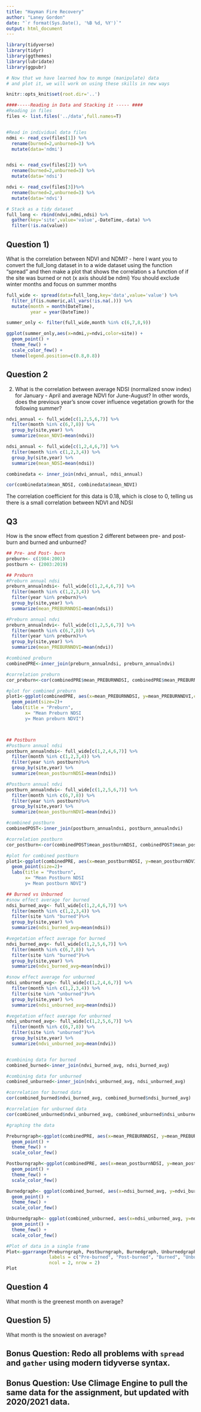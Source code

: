 ```yaml
---
title: "Hayman Fire Recovery"
author: "Laney Gordon"
date: "`r format(Sys.Date(), '%B %d, %Y')`" 
output: html_document
---
```


```r
library(tidyverse)
library(tidyr)
library(ggthemes)
library(lubridate)
library(ggpubr) 

# Now that we have learned how to munge (manipulate) data
# and plot it, we will work on using these skills in new ways

knitr::opts_knit$set(root.dir='..')
```


```r
####-----Reading in Data and Stacking it ----- ####
#Reading in files
files <- list.files('../data',full.names=T)


#Read in individual data files
ndmi <- read_csv(files[1]) %>% 
  rename(burned=2,unburned=3) %>%
  mutate(data='ndmi')


ndsi <- read_csv(files[2]) %>% 
  rename(burned=2,unburned=3) %>%
  mutate(data='ndsi')

ndvi <- read_csv(files[3])%>% 
  rename(burned=2,unburned=3) %>%
  mutate(data='ndvi')

# Stack as a tidy dataset
full_long <- rbind(ndvi,ndmi,ndsi) %>%
  gather(key='site',value='value',-DateTime,-data) %>%
  filter(!is.na(value))


```




## Question 1) 

What is the correlation between NDVI and NDMI? - here I want you to
convert the full_long dataset in to a wide dataset using the 
function "spread" and then make a plot that shows the correlation s a
function of if the site was burned or not (x axis should be ndmi)
You should exclude winter months and focus on summer months

```r

full_wide <- spread(data=full_long,key='data',value='value') %>%
  filter_if(is.numeric,all_vars(!is.na(.))) %>%
  mutate(month = month(DateTime),
         year = year(DateTime))

summer_only <- filter(full_wide,month %in% c(6,7,8,9))

ggplot(summer_only,aes(x=ndmi,y=ndvi,color=site)) + 
  geom_point() + 
  theme_few() + 
  scale_color_few() + 
  theme(legend.position=c(0.8,0.8))

```

## Question 2 

2) What is the correlation between average NDSI (normalized
 snow index) for January - April and average NDVI for June-August?
In other words, does the previous year's snow cover influence vegetation
 growth for the following summer?


```r

ndvi_annual <- full_wide[c(1,2,5,6,7)] %>% 
  filter(month %in% c(6,7,8)) %>%
  group_by(site,year) %>%
  summarize(mean_NDVI=mean(ndvi))

ndsi_annual <- full_wide[c(1,2,4,6,7)] %>% 
  filter(month %in% c(1,2,3,4)) %>%
  group_by(site,year) %>%
  summarize(mean_NDSI=mean(ndsi))

combinedata <- inner_join(ndvi_annual, ndsi_annual) 

cor(combinedata$mean_NDSI, combinedata$mean_NDVI)

```
The correlation coefficient for this data is 0.18, which is close to 0, telling us there is a small correlation between NDVI and NDSI

## Q3

How is the snow effect from question 2 different between pre- and post-burn
and burned and unburned? 

```r
## Pre- and Post- burn
preburn<- c(1984:2001)
postburn <- (2003:2019)

## Preburn
#Preburn annual ndsi
preburn_annualndsi<- full_wide[c(1,2,4,6,7)] %>% 
  filter(month %in% c(1,2,3,4)) %>%
  filter(year %in% preburn)%>%
  group_by(site,year) %>%
  summarize(mean_PREBURNNDSI=mean(ndsi))

#Preburn annual ndvi
preburn_annualndvi<- full_wide[c(1,2,5,6,7)] %>% 
  filter(month %in% c(6,7,8)) %>%
  filter(year %in% preburn)%>%
  group_by(site,year) %>%
  summarize(mean_PREBURNNDVI=mean(ndvi))

#combined preburn
combinedPRE<-inner_join(preburn_annualndsi, preburn_annualndvi) 

#correlation preburn
cor_preburn<-cor(combinedPRE$mean_PREBURNNDSI, combinedPRE$mean_PREBURNNDVI)

#plot for combined preburn
plot1<-ggplot(combinedPRE, aes(x=mean_PREBURNNDSI, y=mean_PREBURNNDVI,color=site)) +
  geom_point(size=2)+ 
  labs(title = "Preburn", 
       x= "Mean Preburn NDSI
       y= Mean preburn NDVI") 



## Postburn
#Postburn annual ndsi
postburn_annualndsi<- full_wide[c(1,2,4,6,7)] %>% 
  filter(month %in% c(1,2,3,4)) %>%
  filter(year %in% postburn)%>%
  group_by(site,year) %>%
  summarize(mean_postburnNDSI=mean(ndsi))

#Postburn annual ndvi
postburn_annualndvi<- full_wide[c(1,2,5,6,7)] %>% 
  filter(month %in% c(6,7,8)) %>%
  filter(year %in% postburn)%>%
  group_by(site,year) %>%
  summarize(mean_postburnNDVI=mean(ndvi))

#combined postburn
combinedPOST<-inner_join(postburn_annualndsi, postburn_annualndvi) 

#correlation postburn
cor_postburn<-cor(combinedPOST$mean_postburnNDSI, combinedPOST$mean_postburnNDVI)

#plot for combined postburn
plot1<-ggplot(combinedPRE, aes(x=mean_postburnNDSI, y=mean_postburnNDVI,color=site)) +
  geom_point(size=2)+ 
  labs(title = "Postburn", 
       x= "Mean Postburn NDSI
       y= Mean postburn NDVI") 

## Burned vs Unburned
#snow effect average for burned
ndsi_burned_avg<- full_wide[c(1,2,4,6,7)] %>% 
  filter(month %in% c(1,2,3,4)) %>%
  filter(site %in% "burned")%>%
  group_by(site,year) %>%
  summarize(ndsi_burned_avg=mean(ndsi))

#vegetation effect average for burned
ndvi_burned_avg<- full_wide[c(1,2,5,6,7)] %>% 
  filter(month %in% c(6,7,8)) %>%
  filter(site %in% "burned")%>%
  group_by(site,year) %>%
  summarize(ndvi_burned_avg=mean(ndvi))

#snow effect average for unburned
ndsi_unburned_avg<- full_wide[c(1,2,4,6,7)] %>% 
  filter(month %in% c(1,2,3,4)) %>%
  filter(site %in% "unburned")%>%
  group_by(site,year) %>%
  summarize(ndsi_unburned_avg=mean(ndsi))

#vegetation effect average for unburned
ndvi_unburned_avg<- full_wide[c(1,2,5,6,7)] %>% 
  filter(month %in% c(6,7,8)) %>%
  filter(site %in% "unburned")%>%
  group_by(site,year) %>%
  summarize(ndvi_unburned_avg=mean(ndvi))


#combining data for burned
combined_burned<-inner_join(ndvi_burned_avg, ndsi_burned_avg)

#combining data for unburned
combined_unburned<-inner_join(ndvi_unburned_avg, ndsi_unburned_avg)

#correlation for burned data
cor(combined_burned$ndvi_burned_avg, combined_burned$ndsi_burned_avg) 

#correlation for unburned data
cor(combined_unburned$ndvi_unburned_avg, combined_unburned$ndsi_unburned_avg) 

#graphing the data

Preburngraph<-ggplot(combinedPRE, aes(x=mean_PREBURNNDSI, y=mean_PREBURNNDVI)) +
  geom_point() + 
  theme_few() +
  scale_color_few() 

Postburngraph<-ggplot(combinedPRE, aes(x=mean_postburnNDSI, y=mean_postburnNDVI,color=site)) +
  geom_point() +
  theme_few() +
  scale_color_few() 

Burnedgraph<- ggplot(combined_burned, aes(x=ndsi_burned_avg, y=ndvi_burned_avg)) +
  geom_point() +
  theme_few() +
  scale_color_few() 

Unburnedgraph<- ggplot(combined_unburned, aes(x=ndsi_unburned_avg, y=ndvi_unburned_avg)) +
  geom_point() +
  theme_few() +
  scale_color_few() 

#Plot of data in a single frame
Plot<-ggarrange(Preburngraph, Postburngraph, Burnedgraph, Unburnedgraph,
                labels = c("Pre-burned", "Post-burned", "Burned", "Unburned"),
                ncol = 2, nrow = 2)
Plot 
```


## Question 4

What month is the greenest month on average? 




## Question 5) 

What month is the snowiest on average?


## Bonus Question: Redo all problems with `spread` and `gather` using modern tidyverse syntax. 


## Bonus Question: Use Climage Engine to pull the same data for the assignment, but updated with 2020/2021 data.




